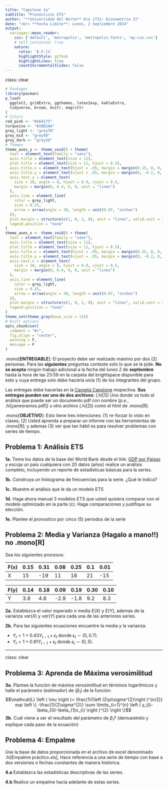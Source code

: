 ```yaml
---
title: "Capstone 1a"
subtitle: "Pronósticos ETS"
author: "**Universidad del Norte** Eco 1731: Econometría II"
date: "<br> **Fecha Límite**: Lunes, 2 Septiembre 2024"
output: 
  xaringan::moon_reader:
    css: ['default', 'metropolis', 'metropolis-fonts', 'my-css.css']
    # self_contained: true
    nature:
      ratio: '8.5:11'
      highlightStyle: github
      highlightLines: true
      countIncrementalSlides: false
---
```

class: clear

```R
# Packages
library(pacman)
p_load(
  ggplot2, gridExtra, ggthemes, latex2exp, kableExtra,
  tidyverse, broom, knitr, magrittr
)
# Colors
red_pink <- "#e64173"
turquoise <- "#20B2AA"
grey_light <- "grey70"
grey_mid <- "grey50"
grey_dark <- "grey20"
# Themes
theme_axes_y <- theme_void() + theme(
  text = element_text(family = "sans"),
  axis.title = element_text(size = 11),
  plot.title = element_text(size = 11, hjust = 0.5),
  axis.title.x = element_text(hjust = .95, margin = margin(0.15, 0, 0, 0, unit = "lines")),
  axis.title.y = element_text(vjust = .95, margin = margin(0, -0.2, 0, 0, unit = "lines")),
  axis.text.y = element_text(
    size = 10, angle = 0, hjust = 0.9, vjust = 0.5,
    margin = margin(0, 0.4, 0, 0, unit = "lines")
  ),
  axis.line = element_line(
    color = grey_light,
    size = 0.25,
    arrow = arrow(angle = 30, length = unit(0.07, "inches")
  )),
  plot.margin = structure(c(1, 0, 1, 0), unit = "lines", valid.unit = 3L, class = "unit"),
  legend.position = "none"
)
theme_axes_x <- theme_void() + theme(
  text = element_text(family = "sans"),
  axis.title = element_text(size = 11),
  plot.title = element_text(size = 11, hjust = 0.5),
  axis.title.x = element_text(hjust = .95, margin = margin(0.15, 0, 0, 0, unit = "lines")),
  axis.title.y = element_text(vjust = .95, margin = margin(0, -0.2, 0, 0, unit = "lines")),
  axis.text.x = element_text(
    size = 10, angle = 0, hjust = 0.9, vjust = 0.5,
    margin = margin(0, 0.4, 0, 0, unit = "lines")
  ),
  axis.line = element_line(
    color = grey_light,
    size = 0.25,
    arrow = arrow(angle = 30, length = unit(0.07, "inches")
  )),
  plot.margin = structure(c(1, 0, 1, 0), unit = "lines", valid.unit = 3L, class = "unit"),
  legend.position = "none"
)
theme_set(theme_gray(base_size = 11))
# Knitr options
opts_chunk$set(
  comment = "#>",
  fig.align = "center",
  warning = F,
  message = F
)
```

.mono[**ENTREGABLE**]: El proyecto debe ser realizado máximo por dos (2) personas. Para las **siguientes** preguntas conteste solo lo que se le pide. **No se acepta** ningún trabajo adicional a la fecha del _lunes 2 _ de **septiembre** hasta la hora de las 23:59 en la carpeta del brightspace disponible para esto y cuya entrega solo debe hacerla un/a (1) de los integrantes del grupo.

Las entregas debe hacerlas en la [Carpeta Capstone](https://cursos.uninorte.edu.co/d2l/home) respectiva. **Sus entregas pueden ser uno de dos archivos**: (.hi[1]) Uno donde va todo el análisis que puede ser un documento pdf con nombre (_p.e._, .hi[yanesramos.pdf]) u otro archivo (.hi[2]) como el html de .mono[R].

.mono[**OBJETIVO**]: Esto tiene tres intenciones: (1) re-forzar lo visto en clases; (2) Usted aprenda a preparar un informe con las herramientas de .mono[R];  y  ademas (3) ver que tan hábil es para resolver problemas con series de tiempo.

## Problema 1: Análisis ETS

**1a.** Tome los datos de la base del World Bank desde el link: [GDP por Países](https://datos.bancomundial.org/indicador/NY.GDP.MKTP.KN) y escoja un país cualquiera con 20 datos (años) realice un análisis completo, incluyendo un reporte de estadísticas básicas para la series.

**1b.** Construya un histograma de frecuencias para la serie. ¿Qué le indica?

**1c.** Muestre el análisis que le da un modelo ETS

**1d.** Haga ahora manual 3 modelos ETS que usted quisiera comparar con el modelo optimizado en la parte (c). Haga comparaciones y justifique su elección.

**1e.** Plantee el pronostico por cinco (5) periodos de la serie

## Problema 2: Media y Varianza (Hagalo a mano!!) no .mono[R]

Sea los siguientes procesos:

| F(x) | 0.15 | 0.31 | 0.08 | 0.25 | 0.1 | 0.01 |
|------|------|------|------|------|------|------|
| X    | 15   | -19  | 11   | 18   | 21   | -15 |

| F(y) | 0.14 | 0.18 | 0.09 | 0.19 | 0.30 | 0.10 |
|------|------|------|------|------|------|------|
| Y    | 3.9  | 4.8  | -2.9 | -1.8 | 9.2  | 8.3  |


**2a.** Establezca el valor esperado o media $E(X)$ y $E(Y)$, ademas de la varianza $var(X)$ y $var(Y)$ para cada una de las anteriores series.

**2b.** Para las siguientes ecuaciones encuentre la media y la varianza:

- $Y_{t}=1+0.43Y_{t-1}+\epsilon_{t}$ donde $\epsilon_{t} \sim (0, 0.7)$.  
- $Y_{t}=1+0.91Y_{t-1}+\epsilon_{t}$ donde $\epsilon_{t} \sim (0, 5)$.

---
class: clear

## Problema 3: Aprenda de Máxima verosimilitud

**3a.** Plantee la función de máxima verosimilitud en términos logarítmicos y halle el parámetro (estimador) de $(\beta_{1})$ de la función:
$$\mathcal{L} \left ( \mu \right )=  \frac{1}{\left (2\pi\sigma^{2}\right )^{n/2}}  exp \left \{ -\frac{1}{2\sigma^{2}} \sum \limits_{i=1}^{n} \left ( y_{i}-\beta_{0}-\beta_{1}x_{i} \right )^{2} \right \}$$
**3b.** Cuál viene a ser el resultado del parámetro de $\beta_{1}$? (demuestrelo y explique cada paso de la ecuación)

## Problema 4: Empalme

Use la base de datos proporcionada en el archivo de excel denominado .hi[Empalme práctico.xls], Hace referencia a una serie de tiempo con base a dos versiones o fechas constantes de manera histórica. <br/>

**4.a** Establezca las estadísticas descriptivas de las series.

**4.b** Realice un empalme hacia adelante de estas series.


